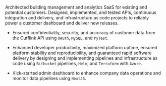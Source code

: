 :::: { #mve .experience experience-item="mve" }

Architected building management and analytics SaaS for existing and potential
customers.
Designed, implemented, and tested APIs, continuous integration and
delivery, and infrastructure as code projects to reliably power a customer
dashboard and deliver new releases.

- Ensured confidentiality, security, and accuracy of customer data from the
  Cufflink API using `OAuth`, `MySQL`, and `PyTest`.

- Enhanced developer productivity,
  maximized platform uptime,
  ensured platform stability and reproducibility,
  and guaranteed rapid software delivery by designing and
  implementing pipelines and infrastructure as code using
  `Bitbucket` pipelines, `Helm`, and `Terraform` with `Azure`.

- Kick-started admin dashboard to enhance company data operations and monitor
  data pipelines using `NextJS`.

::::
